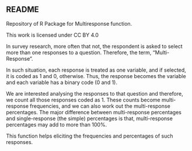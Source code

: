 ## README

Repository of R Package for Multiresponse function.

This work is licensed under CC BY 4.0 

In survey research, more often that not, the respondent is asked to select more than one responses to a question. Therefore, the term, "Multi-Response".

In such situation, each response is treated as one variable, and if selected, it is coded as 1 and 0, otherwise. Thus, the response becomes the variable and each variable has a binary code (0 and 1).

We are interested analysing the responses to that question and therefore, we count all those responses coded as 1. These counts become multi-response frequencies, and we can also work out the multi-response percentages. The major difference between multi-response percentages and single-response (the simple) percentages is that, multi-response percentages may add to more than 100%.

This function helps eliciting the frequencies and percentages of such responses. 
